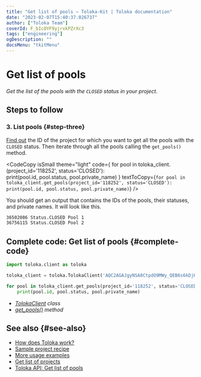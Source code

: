 ```yaml
---
title: "Get list of pools — Toloka-Kit | Toloka documentation"
date: "2023-02-07T15:40:37.026737"
author: ["Toloka Team"]
coverId: F_bIcOYF9yjrxkPZrXc3
tags: ["engineering"]
ogDescription: ""
docsMenu: "tkitMenu"
---
```



# Get list of pools

_Get the list of the pools with the `CLOSED` status in your project._

## Steps to follow

<Import/>

<Instantiate/>

### 3. List pools {#step-three}

[Find out](/docs-new/toloka-kit/recipes/get-projects) the ID of the project for which you want to get all the pools with the `CLOSED` status. Then iterate through all the pools calling the `get_pools()` method.

<CodeCopy
  isSmall
  theme="light"
  code={
    <HighlightChildren language="python">
      for pool in toloka_client.<Term term="get_pools"><GetPools/></Term>(project_id='118252', status='CLOSED'):
      <br/>    print(pool.id, pool.status, pool.private_name)
    </HighlightChildren>
  }
  textToCopy={`for pool in toloka_client.get_pools(project_id='118252', status='CLOSED'):
    print(pool.id, pool.status, pool.private_name)`}
/>

You should get an output that contains the IDs of the pools, their statuses, and private names. It will look like this.

```bash
36502086 Status.CLOSED Pool 1
36756115 Status.CLOSED Pool 2
```

## Complete code: Get list of pools {#complete-code}

```python
import toloka.client as toloka

toloka_client = toloka.TolokaClient('AQC2AGAJgyNSA8CtpdO9MWy_QEB6s6kDjHUoElE', 'PRODUCTION')

for pool in toloka_client.get_pools(project_id='118252', status='CLOSED'):
    print(pool.id, pool.status, pool.private_name)
```

<Note mode="tip" title="List of classes and methods used in this recipe">

- _[TolokaClient](/docs-new/toloka-kit/reference/toloka.client.TolokaClient) class_
- _[get_pools()](/docs-new/toloka-kit/reference/toloka.client.TolokaClient.get_pools) method_

</Note>

## See also {#see-also}

- [How does Toloka work?](https://toloka.ai/en/docs/guide/concepts/overview)
- [Sample project recipe](/docs-new/toloka-kit/recipes/learn-basics)
- [More usage examples](/docs-new/toloka-kit/recipes/use-cases)
- [Get list of projects](/docs-new/toloka-kit/recipes/get-projects)
- [Toloka API: Get list of pools](https://toloka.ai/docs/api/api-reference/#get-/pools)
